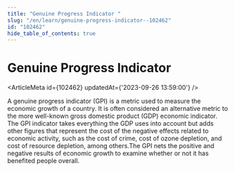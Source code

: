 ```yaml
---
title: "Genuine Progress Indicator "
slug: "/en/learn/genuine-progress-indicator--102462"
id: "102462"
hide_table_of_contents: true
---
```



# Genuine Progress Indicator 

<ArticleMeta id={102462} updatedAt={'2023-09-26 13:59:00'} />
<div className='border-solid border-b border-t-0 my-4 border-[var(--ifm-color-gray-300)]' />

A genuine progress indicator (GPI) is a metric used to measure the economic growth of a country. It is often considered an alternative metric to the more well-known gross domestic product (GDP) economic indicator. The GPI indicator takes everything the GDP uses into account but adds other figures that represent the cost of the negative effects related to economic activity, such as the cost of crime, cost of ozone depletion, and cost of resource depletion, among others.The GPI nets the positive and negative results of economic growth to examine whether or not it has benefited people overall.
